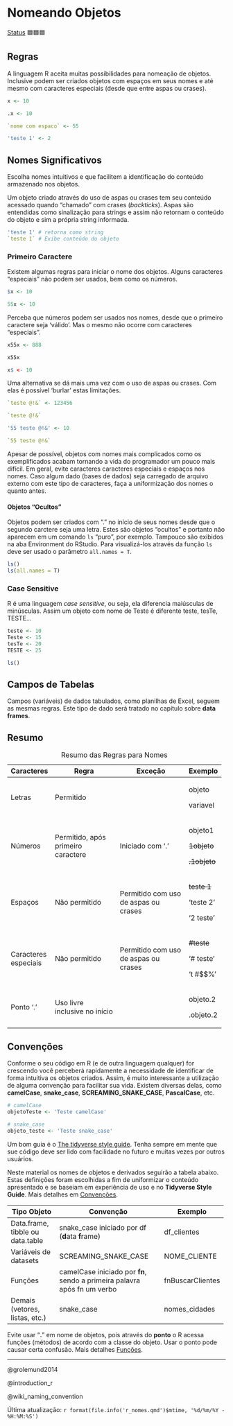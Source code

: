 # Nomeando Objetos

[Status](convencoes.html#status-do-material) 🟦🟦🟦

## Regras

A linguagem R aceita muitas possibilidades para nomeação de objetos. Inclusive podem ser criados objetos com espaços em seus nomes e até mesmo com caracteres especiais (desde que entre aspas ou crases).

```r
x <- 10

.x <- 10

`nome com espaco` <- 55

'teste 1' <- 2
```

::: callout-tip
## Nomes Significativos

Escolha nomes intuitivos e que facilitem a identificação do conteúdo armazenado nos objetos.
:::

Um objeto criado através do uso de aspas ou crases tem seu conteúdo acessado quando "chamado" com crases (*backticks*). Aspas são entendidas como sinalização para strings e assim não retornam o conteúdo do objeto e sim a própria string informada.

```r
'teste 1' # retorna como string
`teste 1` # Exibe conteúdo do objeto
```

### Primeiro Caractere

Existem algumas regras para iniciar o nome dos objetos. Alguns caracteres "especiais" não podem ser usados, bem como os números.

```r
$x <- 10  
```

```r
55x <- 10 
```

Perceba que números podem ser usados nos nomes, desde que o primeiro caractere seja 'válido'. Mas o mesmo não ocorre com caracteres "especiais".

```r
x55x <- 888

x55x
```

```r
x$ <- 10
```

Uma alternativa se dá mais uma vez com o uso de aspas ou crases. Com elas é possível 'burlar' estas limitações.

```r
`teste @!&` <- 123456

`teste @!&`

'55 teste @!&' <- 10

`55 teste @!&`
```

Apesar de possível, objetos com nomes mais complicados como os exemplificados acabam tornando a vida do programador um pouco mais difícil. Em geral, evite caracteres caracteres especiais e espaços nos nomes. Caso algum dado (bases de dados) seja carregado de arquivo externo com este tipo de caracteres, faça a uniformização dos nomes o quanto antes.

#### Objetos "Ocultos"

Objetos podem ser criados com "." no início de seus nomes desde que o segundo carctere seja uma letra. Estes são objetos "ocultos" e portanto não aparecem em um comando `ls` "puro", por exemplo. Tampouco são exibidos na aba Environment do RStudio. Para visualizá-los através da função `ls` deve ser usado o parâmetro `all.names = T`.

```r
ls()
ls(all.names = T)
```

### Case Sensitive

R é uma linguagem *case sensitive*, ou seja, ela diferencia maiúsculas de minúsculas. Assim um objeto com nome de Teste é diferente teste, tesTe, TESTE...

```r
teste <- 10
Teste <- 15
tesTe <- 20
TESTE <- 25

ls()
```

::: callout-tip
## Campos de Tabelas

Campos (variáveis) de dados tabulados, como planilhas de Excel, seguem as mesmas regras. Este tipo de dado será tratado no capítulo sobre **data frames**.
:::

## Resumo

+----------------------+------------------------------------+--------------------------------------+--------------+
| Caracteres           | Regra                              | Exceção                              | Exemplo      |
+======================+====================================+======================================+==============+
| Letras               | Permitido                          |                                      | objeto       |
|                      |                                    |                                      |              |
|                      |                                    |                                      | variavel     |
+----------------------+------------------------------------+--------------------------------------+--------------+
| Números              | Permitido, após primeiro caractere | Iniciado com '.'                     | objeto1      |
|                      |                                    |                                      |              |
|                      |                                    |                                      | ~~1objeto~~  |
|                      |                                    |                                      |              |
|                      |                                    |                                      | ~~.1objeto~~ |
+----------------------+------------------------------------+--------------------------------------+--------------+
| Espaços              | Não permitido                      | Permitido com uso de aspas ou crases | ~~teste 1~~  |
|                      |                                    |                                      |              |
|                      |                                    |                                      | 'teste 2'    |
|                      |                                    |                                      |              |
|                      |                                    |                                      | '2 teste'    |
+----------------------+------------------------------------+--------------------------------------+--------------+
| Caracteres especiais | Não permitido                      | Permitido com uso de aspas ou crases | ~~#teste~~   |
|                      |                                    |                                      |              |
|                      |                                    |                                      | '\# teste'   |
|                      |                                    |                                      |              |
|                      |                                    |                                      | 't #\$\$%'   |
+----------------------+------------------------------------+--------------------------------------+--------------+
| Ponto '.'            | Uso livre inclusive no início      |                                      | objeto.2     |
|                      |                                    |                                      |              |
|                      |                                    |                                      | .objeto.2    |
+----------------------+------------------------------------+--------------------------------------+--------------+

: Resumo das Regras para Nomes

## Convenções

Conforme o seu código em R (e de outra linguagem qualquer) for crescendo você perceberá rapidamente a necessidade de identificar de forma intuitiva os objetos criados. Assim, é muito interessante a utilização de alguma convenção para facilitar sua vida. Existem diversas delas, como **camelCase**, **snake_case**, **SCREAMING_SNAKE_CASE**, **PascalCase**, etc.

```r

# camelCase
objetoTeste <- 'Teste camelCase'

# snake_case
objeto_teste <- 'Teste snake_case'

```

Um bom guia é o [The tidyverse style guide](https://style.tidyverse.org/syntax.html). Tenha sempre em mente que sue código deve ser lido com facilidade no futuro e muitas vezes por outros usuários.

Neste material os nomes de objetos e derivados seguirão a tabela abaixo. Estas definições foram escolhidas a fim de uniformizar o conteúdo apresentado e se baseiam em experiência de uso e no **Tidyverse Style Guide**. Mais detalhes em [Convenções](convencoes.html).

+----------------------------------+--------------------------------------------------------------------------+------------------+
| Tipo Objeto                      | Convenção                                                                | Exemplo          |
+==================================+==========================================================================+==================+
| Data.frame, tibble ou data.table | snake_case iniciado por df (**d**ata **f**rame)                          | df_clientes      |
+----------------------------------+--------------------------------------------------------------------------+------------------+
| Variáveis de datasets            | SCREAMING_SNAKE_CASE                                                     | NOME_CLIENTE     |
+----------------------------------+--------------------------------------------------------------------------+------------------+
| Funções                          | camelCase iniciado por **fn**, sendo a primeira palavra após fn um verbo | fnBuscarClientes |
+----------------------------------+--------------------------------------------------------------------------+------------------+
| Demais (vetores, listas, etc.)   | snake_case                                                               | nomes_cidades    |
+----------------------------------+--------------------------------------------------------------------------+------------------+

::: callout-tip
Evite usar "**.**" em nome de objetos, pois através do **ponto** o R acessa funções (métodos) de acordo com a classe do objeto. Usar o ponto pode causar certa confusão. Mais detalhes [Funções](r_funcoes.html#funções-genéricas).
:::

------------------------------------------------------------------------

@grolemund2014

@introduction_r

@wiki_naming_convention

Última atualização: `r format(file.info('r_nomes.qmd')$mtime, '%d/%m/%Y - %H:%M:%S')`
